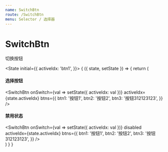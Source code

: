 ```yaml
---
name: SwitchBtn
route: /SwitchBtn
menu: Selector / 选择器
---
```



# SwitchBtn

切换按钮

<Props of={SwitchBtn} />

<Playground>

  <State initial={{
      activeIdx: 'btn1',
    }}>
    {
      ({ state, setState }) => {
        return (
          <div>
            <h4>选择按钮</h4>
            <SwitchBtn
              onSwitch={val => setState({
                activeIdx: val
              })}
              activeIdx={state.activeIdx}
              btns={{
                btn1: '按钮1',
                btn2: '按钮2',
                btn3: '按钮312123123',
              }} />
            <h4>禁用状态</h4>
            <SwitchBtn
              onSwitch={val => setState({
                activeIdx: val
              })}
              disabled
              activeIdx={state.activeIdx}
              btns={{
                btn1: '按钮1',
                btn2: '按钮2',
                btn3: '按钮312123123',
              }} />
          </div>
        )
      }
    }
  </State>
</Playground>
